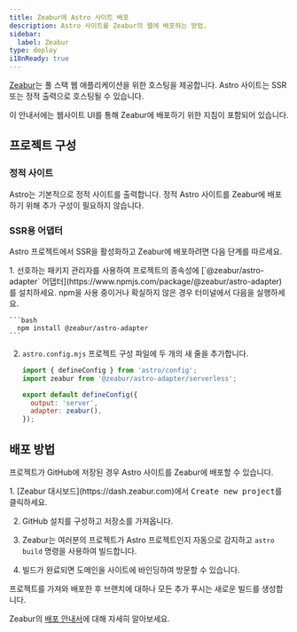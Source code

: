 ```yaml
---
title: Zeabur에 Astro 사이트 배포
description: Astro 사이트를 Zeabur의 웹에 배포하는 방법.
sidebar:
  label: Zeabur
type: deploy
i18nReady: true
---
```


[Zeabur](https://zeabur.com)는 풀 스택 웹 애플리케이션을 위한 호스팅을 제공합니다. Astro 사이트는 SSR 또는 정적 출력으로 호스팅될 수 있습니다.

이 안내서에는 웹사이트 UI를 통해 Zeabur에 배포하기 위한 지침이 포함되어 있습니다.

## 프로젝트 구성

### 정적 사이트

Astro는 기본적으로 정적 사이트를 출력합니다. 정적 Astro 사이트를 Zeabur에 배포하기 위해 추가 구성이 필요하지 않습니다.

### SSR용 어댑터

Astro 프로젝트에서 SSR을 활성화하고 Zeabur에 배포하려면 다음 단계를 따르세요.

<Steps>
1. 선호하는 패키지 관리자를 사용하여 프로젝트의 종속성에 [`@zeabur/astro-adapter` 어댑터](https://www.npmjs.com/package/@zeabur/astro-adapter)를 설치하세요. npm을 사용 중이거나 확실하지 않은 경우 터미널에서 다음을 실행하세요.

    ```bash
      npm install @zeabur/astro-adapter
    ```

2. `astro.config.mjs` 프로젝트 구성 파일에 두 개의 새 줄을 추가합니다.

    ```js title="astro.config.mjs" ins={2, 5-6}
    import { defineConfig } from 'astro/config';
    import zeabur from '@zeabur/astro-adapter/serverless';

    export default defineConfig({
      output: 'server',
      adapter: zeabur(),
    });
    ```
</Steps>

## 배포 방법

프로젝트가 GitHub에 저장된 경우 Astro 사이트를 Zeabur에 배포할 수 있습니다.

<Steps>
1. [Zeabur 대시보드](https://dash.zeabur.com)에서 <kbd>Create new project</kbd>를 클릭하세요.

2. GitHub 설치를 구성하고 저장소를 가져옵니다.

3. Zeabur는 여러분의 프로젝트가 Astro 프로젝트인지 자동으로 감지하고 `astro build` 명령을 사용하여 빌드합니다.

4. 빌드가 완료되면 도메인을 사이트에 바인딩하여 방문할 수 있습니다.
</Steps>

프로젝트를 가져와 배포한 후 브랜치에 대하나 모든 추가 푸시는 새로운 빌드를 생성합니다.

Zeabur의 [배포 안내서](https://zeabur.com/docs/get-started/)에 대해 자세히 알아보세요.
